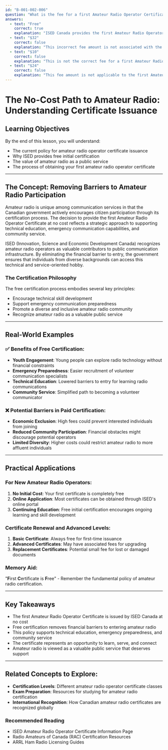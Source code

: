 ```yaml
---
id: "B-001-002-006"
question: "What is the fee for a first Amateur Radio Operator Certificate?"
answers:
  - text: "Free"
    correct: true
    explanation: "ISED Canada provides the first Amateur Radio Operator Certificate at no cost to the applicant. This policy encourages participation in amateur radio by removing financial barriers to entry. The free certification reflects the government's recognition of amateur radio as a valuable service that supports public communication, emergency preparedness, and technical skill development."
  - text: "$32"
    correct: false
    explanation: "This incorrect fee amount is not associated with the initial amateur radio operator certificate. While some radio-related services might have fees, the first amateur radio certificate is issued without charge by ISED Canada."
  - text: "$10"
    correct: false
    explanation: "This is not the correct fee for a first Amateur Radio Operator Certificate. ISED Canada provides the initial certificate free of charge to encourage amateur radio participation and support the amateur radio community."
  - text: "$24"
    correct: false
    explanation: "This fee amount is not applicable to the first Amateur Radio Operator Certificate. The initial certificate is issued at no cost by ISED Canada, removing financial barriers to entering the amateur radio service."
---
```


# The No-Cost Path to Amateur Radio: Understanding Certificate Issuance

## Learning Objectives
By the end of this lesson, you will understand:
- The current policy for amateur radio operator certificate issuance
- Why ISED provides free initial certification
- The value of amateur radio as a public service
- The process of obtaining your first amateur radio operator certificate

---

## The Concept: Removing Barriers to Amateur Radio Participation

Amateur radio is unique among communication services in that the Canadian government actively encourages citizen participation through its certification process. The decision to provide the first Amateur Radio Operator Certificate at no cost reflects a strategic approach to supporting technical education, emergency communication capabilities, and community service.

ISED (Innovation, Science and Economic Development Canada) recognizes amateur radio operators as valuable contributors to public communication infrastructure. By eliminating the financial barrier to entry, the government ensures that individuals from diverse backgrounds can access this technical and service-oriented hobby.

### The Certification Philosophy

The free certification process embodies several key principles:
- Encourage technical skill development
- Support emergency communication preparedness
- Promote a diverse and inclusive amateur radio community
- Recognize amateur radio as a valuable public service

---

## Real-World Examples

### ✅ Benefits of Free Certification:
- **Youth Engagement**: Young people can explore radio technology without financial constraints
- **Emergency Preparedness**: Easier recruitment of volunteer communication specialists
- **Technical Education**: Lowered barriers to entry for learning radio communications
- **Community Service**: Simplified path to becoming a volunteer communicator

### ❌ Potential Barriers in Paid Certification:
- **Economic Exclusion**: High fees could prevent interested individuals from joining
- **Reduced Community Participation**: Financial obstacles might discourage potential operators
- **Limited Diversity**: Higher costs could restrict amateur radio to more affluent individuals

---

## Practical Applications

### For New Amateur Radio Operators:
1. **No Initial Cost**: Your first certificate is completely free
2. **Online Application**: Most certificates can be obtained through ISED's online portal
3. **Continuing Education**: Free initial certification encourages ongoing learning and skill development

### Certificate Renewal and Advanced Levels:
1. **Basic Certificate**: Always free for first-time issuance
2. **Advanced Certificates**: May have associated fees for upgrading
3. **Replacement Certificates**: Potential small fee for lost or damaged documents

### Memory Aid:
"**F**irst **C**ertificate is **F**ree" - Remember the fundamental policy of amateur radio certification.

---

## Key Takeaways

- The first Amateur Radio Operator Certificate is issued by ISED Canada at no cost
- Free certification removes financial barriers to entering amateur radio
- This policy supports technical education, emergency preparedness, and community service
- The certificate represents an opportunity to learn, serve, and connect
- Amateur radio is viewed as a valuable public service that deserves support

---

## Related Concepts to Explore:
- **Certification Levels**: Different amateur radio operator certificate classes
- **Exam Preparation**: Resources for studying for amateur radio certification
- **International Recognition**: How Canadian amateur radio certificates are recognized globally

### Recommended Reading
- ISED Amateur Radio Operator Certificate Information Page
- Radio Amateurs of Canada (RAC) Certification Resources
- ARRL Ham Radio Licensing Guides
